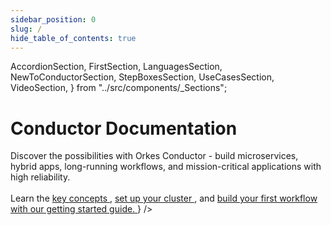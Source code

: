 ```yaml
---
sidebar_position: 0
slug: /
hide_table_of_contents: true
---
```


  AccordionSection,
  FirstSection,
  LanguagesSection,
  NewToConductorSection,
  StepBoxesSection,
  UseCasesSection,
  VideoSection,
} from "../src/components/_Sections";

# Conductor Documentation

<main className={`mainContainer container`}>
  <StepBoxesSection
    steps={[
      {
        title: "Getting Started",
        description:
          "Learn how to build workflows, discover key concepts, and explore powerful features.",
        to: "getting-started/step1",
      },
      {
        title: "Examples",
        description:
          "Examples and easy to get started templates for various use cases",
        to: "/docs/category/examples",
      },
      {
        title: "Reference Docs",
        description: "Conductor features, capabilities and APIs",
        to: "/docs/category/ref-docs",
      },
    ]}
  />
  <NewToConductorSection
    title="New to Conductor?"
    description={
      <div>
          Discover the possibilities with Orkes Conductor - build microservices,
        hybrid apps, long-running workflows, and mission-critical applications
        with high reliability. <br/><br/> Learn the <a
          href="https://orkes.cloud/content/category/developer-guides"
          target="_self"
        >
          key concepts
        </a>, <a
          href="https://orkes.cloud/content/get-orkes-conductor"
          target="_self"
        >
          set up your cluster
        </a>, and <a
          href="https://orkes.cloud/content/category/getting-started"
          target="_self"
        >
          build your first workflow with our getting started guide.
        </a>
      </div>
    }
  />
  <LanguagesSection />
  <AccordionSection />
  <UseCasesSection />
  <VideoSection />
</main>
